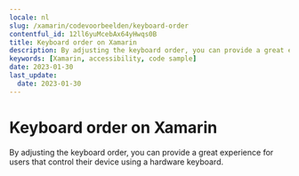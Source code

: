 ```yaml
---
locale: nl
slug: /xamarin/codevoorbeelden/keyboard-order
contentful_id: 12ll6yuMcebAx64yHwqs0B
title: Keyboard order on Xamarin
description: By adjusting the keyboard order, you can provide a great experience for users that control their device using a hardware keyboard.
keywords: [Xamarin, accessibility, code sample]
date: 2023-01-30
last_update:
  date: 2023-01-30
---
```


# Keyboard order on Xamarin

By adjusting the keyboard order, you can provide a great experience for users that control their device using a hardware keyboard.

<CodeSample id="keyboard-order" platform="xamarin" locale="nl"/>
